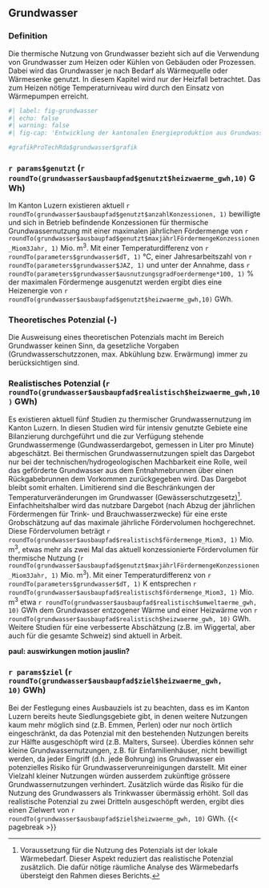 ## Grundwasser


### Definition
Die thermische Nutzung von Grundwasser bezieht sich auf die Verwendung von Grundwasser zum Heizen oder Kühlen von Gebäuden oder Prozessen. Dabei wird das Grundwasser je nach Bedarf als Wärmequelle oder Wärmesenke genutzt. In diesem Kapitel wird nur der Heizfall betrachtet. Das zum Heizen nötige Temperaturniveau wird durch den Einsatz von Wärmepumpen erreicht.

```r
#| label: fig-grundwasser
#| echo: false
#| warning: false
#| fig-cap: 'Entwicklung der kantonalen Energieproduktion aus Grundwasser in Kombination mit einer Wärmepumpe und das entsprechende realistische Potenzial (blau). Zum Vergleich sind die skalierten Werte aus den Energieperspektiven 2050+ (EP2050+) in grau gezeigt.'

#grafikProTechRda$grundwasser$grafik
``` 


### `r params$genutzt` (`r roundTo(grundwasser$ausbaupfad$genutzt$heizwaerme_gwh,10)` GWh)
Im Kanton Luzern existieren aktuell `r roundTo(grundwasser$ausbaupfad$genutzt$anzahlKonzessionen, 1)`
bewilligte und sich in Betrieb befindende Konzessionen für thermische Grundwassernutzung mit einer maximalen jährlichen Fördermenge von `r roundTo(grundwasser$ausbaupfad$genutzt$maxjährlFördermengeKonzessionen_Miom3Jahr, 1)`
Mio. m^3^. Mit einer Temperaturdifferenz von `r roundTo(parameters$grundwasser$dT, 1)`
°C, einer Jahresarbeitszahl von `r roundTo(parameters$grundwasser$JAZ, 1)`
und unter der Annahme, dass `r roundTo(parameters$grundwasser$ausnutzungsgradFoerdermenge*100, 1)`
% der maximalen Fördermenge ausgenutzt werden ergibt dies eine Heizenergie von `r roundTo(grundwasser$ausbaupfad$genutzt$heizwaerme_gwh,10)` GWh.  


### Theoretisches Potenzial (-)
Die Ausweisung eines theoretischen Potenzials macht im Bereich Grundwasser keinen Sinn, da gesetzliche Vorgaben (Grundwasserschutzzonen, max. Abkühlung bzw. Erwärmung) immer zu berücksichtigen sind.


### Realistisches Potenzial (`r roundTo(grundwasser$ausbaupfad$realistisch$heizwaerme_gwh,10)` GWh)
Es existieren aktuell fünf Studien zu thermischer Grundwassernutzung im Kanton Luzern. In diesen Studien wird für intensiv genutzte Gebiete eine Bilanzierung durchgeführt und die zur Verfügung stehende Grundwassermenge (Gundwasserdargebot, gemessen in Liter pro Minute) abgeschätzt.  Bei thermischen Grundwassernutzungen spielt das Dargebot nur bei der technischen/hydrogeologischen Machbarkeit eine Rolle, weil das geförderte Grundwasser aus dem Entnahmebrunnen über einen Rückgabebrunnen dem Vorkommen zurückgegeben wird. Das Dargebot bleibt somit erhalten. Limitierend sind die Beschränkungen der Temperaturveränderungen im Grundwasser (Gewässerschutzgesetz)[^bedarfsanalyse]. 
Einfachheitshalber wird das nutzbare Dargebot (nach Abzug der jährlichen Fördermengen für Trink- und Brauchwasserzwecke) für eine erste Grobschätzung auf das maximale jährliche Fördervolumen hochgerechnet.
<!-- Es existieren aktuell 5 Studien zu thermischer Grundwassernutzung im Kanton Luzern. In diesen Studien wird für intensiv genutzte Gebiete der Zufluss (l/min) (z.B. durch Zufluss aus oberliegenden Abschnitten, Infiltration von Flüssen, Versickerung) in ein Gebiet abgeschätzt und davon die aktuelle Entnahme (z.B. für Trinkwasser) abgezogen. Dies ergibt den für die thermische Nutzung verfügbaren Durchfluss (l/min). Dieser Durchfluss wird für eine erste Grobschätzung auf das maximale jährliche Fördervolumen hochgerechnet.  -->
Diese Fördervolumen beträgt `r roundTo(grundwasser$ausbaupfad$realistisch$fördermenge_Miom3, 1)`
Mio. m^3^, etwas mehr als zwei Mal das aktuell konzessionierte Fördervolumen für thermische Nutzung (`r roundTo(grundwasser$ausbaupfad$genutzt$maxjährlFördermengeKonzessionen_Miom3Jahr, 1)`
Mio. m^3^). Mit einer Temperaturdifferenz von `r roundTo(parameters$grundwasser$dT, 1)`
K entsprechen `r roundTo(grundwasser$ausbaupfad$realistisch$fördermenge_Miom3, 1)`
Mio. m^3^ etwa `r roundTo(grundwasser$ausbaupfad$realistisch$umweltaerme_gwh, 10)`
GWh dem Grundwasser entzogener Wärme und einer Heizwärme von `r roundTo(grundwasser$ausbaupfad$realistisch$heizwaerme_gwh, 10)`
GWh. Weitere Studien für eine verbesserte Abschätzung (z.B. im Wiggertal, aber auch für die gesamte Schweiz) sind aktuell in Arbeit. 


[^bedarfsanalyse]: Voraussetzung für die Nutzung des Potenzials ist der lokale Wärmebedarf. Dieser Aspekt reduziert das realistische Potenzial zusätzlich. Die dafür nötige räumliche Analyse des Wärmebedarfs übersteigt den Rahmen dieses Berichts.

```{=html}
<b>
paul: auswirkungen motion jauslin?
</b>
```

### `r params$ziel` (`r roundTo(grundwasser$ausbaupfad$ziel$heizwaerme_gwh, 10)` GWh)
Bei der Festlegung eines Ausbauziels ist zu beachten, dass es im Kanton Luzern bereits heute Siedlungsgebiete gibt, in denen weitere Nutzungen kaum mehr möglich sind (z.B. Emmen, Perlen) oder nur noch örtlich eingeschränkt, da das Potenzial mit den bestehenden Nutzungen bereits zur Hälfte ausgeschöpft wird (z.B. Malters, Sursee). Überdies können sehr kleine Grundwassernutzungen, z.B. für Einfamilienhäuser, nicht bewilligt werden, da jeder Eingriff (d.h. jede Bohrung) ins Grundwasser ein potenzielles Risiko für Grundwasserverunreinigungen darstellt. Mit einer Vielzahl kleiner Nutzungen würden ausserdem zukünftige grössere Grundwassernutzungen verhindert. Zusätzlich würde das Risiko für die Nutzung des Grundwassers als Trinkwasser übermässig erhöht. Soll das realistische Potenzial zu zwei Dritteln <!--# grundwasser$ausbaupfad$ziel$ausnutzungRealistischePotenzial = 0.66 -->
ausgeschöpft werden, ergibt dies einen Zielwert von `r roundTo(grundwasser$ausbaupfad$ziel$heizwaerme_gwh, 10)` GWh. 
{{< pagebreak >}}




<!-- Auffallend ist das deutlich höhere Ausbauziel der EP2050+, welches sogar über dem realistischen Potenzial liegt. In den EP2050+ wird jedoch nicht Grundwasser direkt dokumentiert, sondern als Teil des Bereichs Umweltwärme, zusammen mit untiefer Geothermie und Luft. Umweltwärme wurde gemäss Anhang @sec-anhangFernwaermeUmweltwaerme in diese drei Bereiche aufgeteilt. Möglicherweise ist diese Aufteilung zu hinterfragen.  -->


